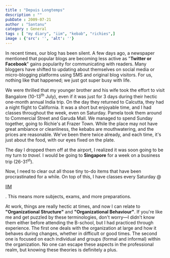 ```yaml
---
title : "Depuis Longtemps"
description : ""
pubDate : 2009-07-21
author : "Santanu"
category : General
tags : [ "my diary", "iim", "kebab", "richies",]
image : {'src': '', 'alt': ''}
---
```

In recent times, our blog has been silent. A few days ago, a newspaper mentioned that popular blogs are becoming less active as "**Twitter or Facebook**" gains popularity for communicating with readers. Many bloggers have shifted to updating about themselves on social media or micro-blogging platforms using SMS and original blog visitors. For us, nothing like that happened; we just got super busy with life.

We were thrilled that my younger brother and his wife took the effort to visit Bangalore (10-13<sup>th</sup> July), even if it was just for 3 days during their hectic one-month annual India trip. On the day they returned to Calcutta, they had a night flight to California. It was a short but enjoyable time, and I had classes throughout the week, even on Saturday. Pamela took them around to Commercial Street and Garuda Mall. We managed to spend Sunday together, going to Richie's at Frazer Town. While the place may not have great ambiance or cleanliness, the kebabs are mouthwatering, and the prices are reasonable. We've been there twice already, and each time, it's just about the food, with our eyes fixed on the plate.

The day I dropped them off at the airport, I realized it was soon going to be my turn *to travel*. I would be going to **Singapore** for a week on a business trip (26-31<sup>st</sup>).

Now, I need to clear out all those tiny to-do items that have been procrastinated for a while. On top of this, I have classes every Saturday @

[IIM](http://www.santm.com/gallery3/index.php/2009/egmp "EGMP XIII pictures")

. This means more subjects, exams, and more preparations.

At work, things are really hectic at times, and now I can relate to **"Organizational Structure"** and **"Organizational Behaviour"**. If you're like me and get puzzled by these terminologies, don't worry—I didn't know them either before attending the B-school, but I had practiced through experience. The first one deals with the organization at large and how it behaves during changes, whether in difficult or good times. The second one is focused on each individual and groups (formal and informal) within the organization. No one can escape these aspects in the professional realm, but knowing these theories is definitely a plus.
